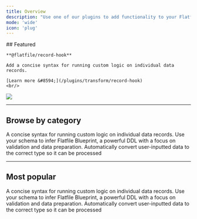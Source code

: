 ```yaml
---
title: Overview
description: "Use one of our plugins to add functionality to your Flatfile data engine."
mode: 'wide'
icon: 'plug'
---
```


<div className="grid sm:grid-cols-6 gap-x-4 flex" style={{alignItems: 'flex-end', marginBottom: '-3em'}}>
  <div className="col-span-3">
    ## Featured

    **@flatfile/record-hook**

    Add a concise syntax for running custom logic on individual data records.

    [Learn more &#8594;](/plugins/transform/record-hook)
    <br/>
  </div>
  <div className="hidden sm:block col-span-3">
    <div className="hidden sm:block col-span-3">
        <img src="/images/homepage.png" className="m-0"/>
    </div>
  </div>
</div>

***

## Browse by category

<CardGroup cols={3}>
  <Card title="extractors" href="../plugins/extractors/" icon="npm" >
  A concise syntax for running custom logic on individual data records.
  </Card>
  <Card title="schemas" href="../plugins/schemas/" icon="npm">
  Use your schema to infer Flatfile Blueprint, a powerful DDL with a focus on validation and data preparation.
  </Card>
  <Card title="transformations" href="../plugins/transform/" icon="npm">
  Automatically convert user-inputted data to the correct type so it can be processed
  </Card>
</CardGroup>

***

## Most popular

<CardGroup cols={3}>
  <Card title="record-hook" href="../plugins/transform/record-hook" icon="npm" >
  A concise syntax for running custom logic on individual data records.
  </Card>
  <Card title="json-schema" href="../plugins/schemas/convert-json-schema" icon="clock">
  Use your schema to infer Flatfile Blueprint, a powerful DDL with a focus on validation and data preparation.
  </Card>
  <Card title="autocast" href="../plugins/transform/autocast" icon="clock">
  Automatically convert user-inputted data to the correct type so it can be processed
  </Card>
</CardGroup>
